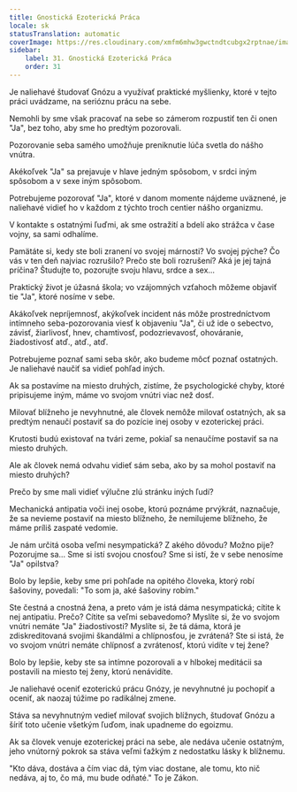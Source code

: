```yaml
---
title: Gnostická Ezoterická Práca
locale: sk
statusTranslation: automatic
coverImage: https://res.cloudinary.com/xmfm6mhw3gwctndtcubgx2rptnae/image/upload/v1740468922/small_cover_tratado_de_psicologia_revolucionaria_a4c0dca4e0.webp
sidebar:
    label: 31. Gnostická Ezoterická Práca
    order: 31
---
```

Je naliehavé študovať Gnózu a využívať praktické myšlienky, ktoré v tejto práci uvádzame, na serióznu prácu na sebe.

Nemohli by sme však pracovať na sebe so zámerom rozpustiť ten či onen "Ja", bez toho, aby sme ho predtým pozorovali.

Pozorovanie seba samého umožňuje preniknutie lúča svetla do nášho vnútra.

Akékoľvek "Ja" sa prejavuje v hlave jedným spôsobom, v srdci iným spôsobom a v sexe iným spôsobom.

Potrebujeme pozorovať "Ja", ktoré v danom momente nájdeme uväznené, je naliehavé vidieť ho v každom z týchto troch centier nášho organizmu.

V kontakte s ostatnými ľuďmi, ak sme ostražití a bdelí ako strážca v čase vojny, sa sami odhalíme.

Pamätáte si, kedy ste boli zranení vo svojej márnosti? Vo svojej pýche? Čo vás v ten deň najviac rozrušilo? Prečo ste boli rozrušení? Aká je jej tajná príčina? Študujte to, pozorujte svoju hlavu, srdce a sex...

Praktický život je úžasná škola; vo vzájomných vzťahoch môžeme objaviť tie "Ja", ktoré nosíme v sebe.

Akákoľvek nepríjemnosť, akýkoľvek incident nás môže prostredníctvom intímneho seba-pozorovania viesť k objaveniu "Ja", či už ide o sebectvo, závisť, žiarlivosť, hnev, chamtivosť, podozrievavosť, ohováranie, žiadostivosť atď., atď., atď.

Potrebujeme poznať sami seba skôr, ako budeme môcť poznať ostatných. Je naliehavé naučiť sa vidieť pohľad iných.

Ak sa postavíme na miesto druhých, zistíme, že psychologické chyby, ktoré pripisujeme iným, máme vo svojom vnútri viac než dosť.

Milovať blížneho je nevyhnutné, ale človek nemôže milovať ostatných, ak sa predtým nenaučí postaviť sa do pozície inej osoby v ezoterickej práci.

Krutosti budú existovať na tvári zeme, pokiaľ sa nenaučíme postaviť sa na miesto druhých.

Ale ak človek nemá odvahu vidieť sám seba, ako by sa mohol postaviť na miesto druhých?

Prečo by sme mali vidieť výlučne zlú stránku iných ľudí?

Mechanická antipatia voči inej osobe, ktorú poznáme prvýkrát, naznačuje, že sa nevieme postaviť na miesto blížneho, že nemilujeme blížneho, že máme príliš zaspaté vedomie.

Je nám určitá osoba veľmi nesympatická? Z akého dôvodu? Možno pije? Pozorujme sa... Sme si istí svojou cnosťou? Sme si istí, že v sebe nenosíme "Ja" opilstva?

Bolo by lepšie, keby sme pri pohľade na opitého človeka, ktorý robí šašoviny, povedali: "To som ja, aké šašoviny robím."

Ste čestná a cnostná žena, a preto vám je istá dáma nesympatická; cítite k nej antipatiu. Prečo? Cítite sa veľmi sebavedomo? Myslíte si, že vo svojom vnútri nemáte "Ja" žiadostivosti? Myslíte si, že tá dáma, ktorá je zdiskreditovaná svojimi škandálmi a chlípnosťou, je zvrátená? Ste si istá, že vo svojom vnútri nemáte chlípnosť a zvrátenosť, ktorú vidíte v tej žene?

Bolo by lepšie, keby ste sa intímne pozorovali a v hlbokej meditácii sa postavili na miesto tej ženy, ktorú nenávidíte.

Je naliehavé oceniť ezoterickú prácu Gnózy, je nevyhnutné ju pochopiť a oceniť, ak naozaj túžime po radikálnej zmene.

Stáva sa nevyhnutným vedieť milovať svojich blížnych, študovať Gnózu a šíriť toto učenie všetkým ľuďom, inak upadneme do egoizmu.

Ak sa človek venuje ezoterickej práci na sebe, ale nedáva učenie ostatným, jeho vnútorný pokrok sa stáva veľmi ťažkým z nedostatku lásky k blížnemu.

"Kto dáva, dostáva a čím viac dá, tým viac dostane, ale tomu, kto nič nedáva, aj to, čo má, mu bude odňaté." To je Zákon.

